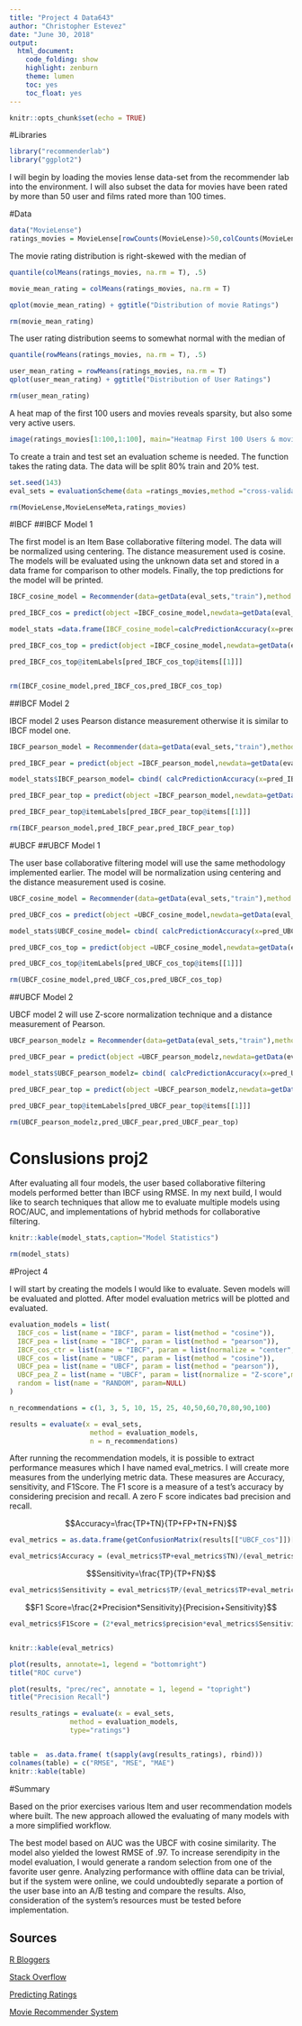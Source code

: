 ---
title: "Project 4 Data643"
author: "Christopher Estevez"
date: "June 30, 2018"
output: 
  html_document:
    code_folding: show
    highlight: zenburn
    theme: lumen
    toc: yes
    toc_float: yes
---

```{r setup, include=FALSE}
knitr::opts_chunk$set(echo = TRUE)
```

#Libraries
```{r message=FALSE, warning=FALSE}
library("recommenderlab")
library("ggplot2")
```

I will begin by loading the movies lense data-set from the recommender lab into the environment. I will also subset the data for movies have been rated by more than 50 user and films rated more than 100 times. 

#Data
```{r message=FALSE, warning=FALSE}
data("MovieLense")
ratings_movies = MovieLense[rowCounts(MovieLense)>50,colCounts(MovieLense)>100]
```

The movie rating distribution is right-skewed with the median of 
```{r message=FALSE, warning=FALSE}
quantile(colMeans(ratings_movies, na.rm = T), .5)
```


```{r message=FALSE, warning=FALSE}
movie_mean_rating = colMeans(ratings_movies, na.rm = T)

qplot(movie_mean_rating) + ggtitle("Distribution of movie Ratings") 

rm(movie_mean_rating)
```

The user rating distribution seems to somewhat normal with the median of 
```{r message=FALSE, warning=FALSE}
quantile(rowMeans(ratings_movies, na.rm = T), .5)
```


```{r message=FALSE, warning=FALSE}
user_mean_rating = rowMeans(ratings_movies, na.rm = T)
qplot(user_mean_rating) + ggtitle("Distribution of User Ratings")

rm(user_mean_rating)
```


A heat map of the first 100 users and movies reveals sparsity, but also some very active users.
```{r message=FALSE, warning=FALSE}
image(ratings_movies[1:100,1:100], main="Heatmap First 100 Users & movies")

```

To create a train and test set an evaluation scheme is needed. The function takes the rating data. The data will be split 80% train and 20% test.
```{r message=FALSE, warning=FALSE}
set.seed(143)
eval_sets = evaluationScheme(data =ratings_movies,method ="cross-validation",train=.8,given=15,goodRating=3,k=5)

rm(MovieLense,MovieLenseMeta,ratings_movies)
```

#IBCF
##IBCF Model 1

The first model is an Item Base collaborative filtering model. The data will be normalized using centering. The distance measurement used is cosine. The models will be evaluated using the unknown data set and stored in a data frame for comparison to other models. Finally, the top predictions for the model will be printed.
```{r message=FALSE, warning=FALSE}

IBCF_cosine_model = Recommender(data=getData(eval_sets,"train"),method ="IBCF",parameter=list( normalize = "center", method="cosine"))

pred_IBCF_cos = predict(object =IBCF_cosine_model,newdata=getData(eval_sets,"known"),n=10,type="ratings")

model_stats =data.frame(IBCF_cosine_model=calcPredictionAccuracy(x=pred_IBCF_cos,data=getData(eval_sets,"unknown")))

pred_IBCF_cos_top = predict(object =IBCF_cosine_model,newdata=getData(eval_sets,"known"),n=10,type="topNList")

pred_IBCF_cos_top@itemLabels[pred_IBCF_cos_top@items[[1]]]


rm(IBCF_cosine_model,pred_IBCF_cos,pred_IBCF_cos_top)
```

##IBCF Model 2

IBCF model 2 uses Pearson distance measurement otherwise it is similar to IBCF model one.
```{r message=FALSE, warning=FALSE}
IBCF_pearson_model = Recommender(data=getData(eval_sets,"train"),method ="IBCF",parameter=list( normalize = "center", method="pearson"))

pred_IBCF_pear = predict(object =IBCF_pearson_model,newdata=getData(eval_sets,"known"),n=10,type="ratings")

model_stats$IBCF_pearson_model= cbind( calcPredictionAccuracy(x=pred_IBCF_pear,data=getData(eval_sets,"unknown")))

pred_IBCF_pear_top = predict(object =IBCF_pearson_model,newdata=getData(eval_sets,"known"),n=10,type="topNList")

pred_IBCF_pear_top@itemLabels[pred_IBCF_pear_top@items[[1]]]

rm(IBCF_pearson_model,pred_IBCF_pear,pred_IBCF_pear_top)
```

#UBCF
##UBCF Model 1

The user base collaborative filtering model will use the same methodology implemented earlier. The model will be normalization using centering and the distance measurement used is cosine.
```{r message=FALSE, warning=FALSE}


UBCF_cosine_model = Recommender(data=getData(eval_sets,"train"),method ="UBCF",parameter=list( normalize = "center", method="cosine"))

pred_UBCF_cos = predict(object =UBCF_cosine_model,newdata=getData(eval_sets,"known"),n=10,type="ratings")

model_stats$UBCF_cosine_model= cbind( calcPredictionAccuracy(x=pred_UBCF_cos,data=getData(eval_sets,"unknown")))

pred_UBCF_cos_top = predict(object =UBCF_cosine_model,newdata=getData(eval_sets,"known"),n=10,type="topNList")

pred_UBCF_cos_top@itemLabels[pred_UBCF_cos_top@items[[1]]]

rm(UBCF_cosine_model,pred_UBCF_cos,pred_UBCF_cos_top)
```
##UBCF Model 2

UBCF model 2 will use Z-score normalization technique and a distance measurement of Pearson. 
```{r message=FALSE, warning=FALSE}


UBCF_pearson_modelz = Recommender(data=getData(eval_sets,"train"),method ="UBCF",parameter=list( normalize = "Z-score", method="pearson"))

pred_UBCF_pear = predict(object =UBCF_pearson_modelz,newdata=getData(eval_sets,"known"),n=10,type="ratings")

model_stats$UBCF_pearson_modelz= cbind( calcPredictionAccuracy(x=pred_UBCF_pear,data=getData(eval_sets,"unknown")))

pred_UBCF_pear_top = predict(object =UBCF_pearson_modelz,newdata=getData(eval_sets,"known"),n=10,type="topNList")

pred_UBCF_pear_top@itemLabels[pred_UBCF_pear_top@items[[1]]]

rm(UBCF_pearson_modelz,pred_UBCF_pear,pred_UBCF_pear_top)
```

# Conslusions proj2

After evaluating all four models, the user based collaborative filtering models performed better than IBCF using RMSE. In my next build, I would like to search techniques that allow me to evaluate multiple models using ROC/AUC, and implementations of hybrid methods for collaborative filtering.
```{r message=FALSE, warning=FALSE}
knitr::kable(model_stats,caption="Model Statistics")

rm(model_stats)
```


#Project 4

I will start by creating the models I would like to evaluate. Seven models will be evaluated and plotted. After model evaluation metrics will be plotted and evaluated.

```{r}
evaluation_models = list(
  IBCF_cos = list(name = "IBCF", param = list(method = "cosine")),
  IBCF_pea = list(name = "IBCF", param = list(method = "pearson")),
  IBCF_cos_ctr = list(name = "IBCF", param = list(normalize = "center",method = "cosine")),
  UBCF_cos = list(name = "UBCF", param = list(method = "cosine")),
  UBCF_pea = list(name = "UBCF", param = list(method = "pearson")),
  UBCF_pea_Z = list(name = "UBCF", param = list(normalize = "Z-score",method = "pearson")),
  random = list(name = "RANDOM", param=NULL)
)

n_recommendations = c(1, 3, 5, 10, 15, 25, 40,50,60,70,80,90,100)

results = evaluate(x = eval_sets,
                    method = evaluation_models,
                    n = n_recommendations)
```


After running the recommendation models, it is possible to extract performance measures which I have named eval_metrics. I will create more measures from the underlying metric data. These measures are Accuracy, sensitivity, and F1Score. The F1 score is a measure of a test's accuracy by considering precision and recall. A zero F score indicates bad precision and recall. 

$$Accuracy=\frac{TP+TN}{TP+FP+TN+FN}$$

```{r}
eval_metrics = as.data.frame(getConfusionMatrix(results[["UBCF_cos"]])[[1]][,1:8])

eval_metrics$Accuracy = (eval_metrics$TP+eval_metrics$TN)/(eval_metrics$TP+eval_metrics$FP+eval_metrics$TN+eval_metrics$FN)
```

$$Sensitivity=\frac{TP}{TP+FN}$$

```{r}
eval_metrics$Sensitivity = eval_metrics$TP/(eval_metrics$TP+eval_metrics$FN)
```

$$F1 Score=\frac{2*Precision*Sensitivity}{Precision+Sensitivity}$$
```{r}

eval_metrics$F1Score = (2*eval_metrics$precision*eval_metrics$Sensitivity)/(eval_metrics$precision+eval_metrics$Sensitivity)


knitr::kable(eval_metrics)
```




```{r}
plot(results, annotate=1, legend = "bottomright") 
title("ROC curve")
```
```{r}
plot(results, "prec/rec", annotate = 1, legend = "topright")
title("Precision Recall")
```



```{r message=FALSE, warning=FALSE}

results_ratings = evaluate(x = eval_sets, 
               method = evaluation_models, 
               type="ratings")


table =  as.data.frame( t(sapply(avg(results_ratings), rbind)))
colnames(table) = c("RMSE", "MSE", "MAE")
knitr::kable(table)
```

#Summary

Based on the prior exercises various Item and user recommendation models where built. The new approach allowed the evaluating of many models with a more simplified workflow. 

The best model based on AUC was the UBCF with cosine similarity. The model also yielded the lowest RMSE of .97. To increase serendipity in the model evaluation, I would generate a random selection from one of the favorite user genre.
Analyzing performance with offline data can be trivial, but if the system were online, we could undoubtedly separate a portion of the user base into an A/B testing and compare the results. Also, consideration of the system's resources must be tested before implementation.



## Sources
[R Bloggers](https://www.r-bloggers.com/recommender-systems-101-a-step-by-step-practical-example-in-r/)

[Stack Overflow](https://stackoverflow.com/questions/26207850/create-sparse-matrix-from-a-data-frame)

[Predicting Ratings](+https://ashokharnal.wordpress.com/2014/12/18/using-recommenderlab-for-predicting-ratings-for-movielens-data/)

[Movie Recommender System](http://datamining-r.blogspot.com/2014/09/movie-recommender-system-in-r.html)